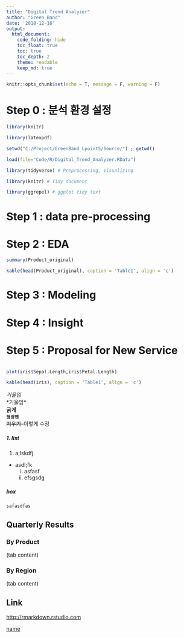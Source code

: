 ```yaml
---
title: "Digital Trend Analyzer"
author: "Green Band"
date: '2018-12-16'
output:
  html_document:
    code_folding: hide
    toc_float: true
    toc: true
    toc_depth: 2
    theme: readable
    keep_md: true
---
```

```r
knitr::opts_chunk$set(echo = T, message = F, warning = F)
```

# Step 0 : 분석 환경 설정

```r

library(knitr)

library(latexpdf)

setwd("C:/Project/GreenBand_Lpoint5/Source/") ; getwd()

load(file="Code/R/Digital_Trend_Analyzer.RData")

```

```r

library(tidyverse) # Preprocessing, Visualizing

library(knitr) # Tidy document

library(ggrepel) # ggplot tidy text

```

# Step 1 : data pre-processing


# Step 2 : EDA

```r

summary(Product_original)

kable(head(Product_original), caption = 'Table1', align = 'c')

```









# Step 3 : Modeling

# Step 4 : Insight

# Step 5 : Proposal for New Service























```r


```


```r
plot(iris$Sepal.Length,iris$Petal.Length)
```

```r
kable(head(iris), caption = 'Table1', align = 'c')
```


*기울임*  
\*기울임*    
**굵게**  
**`형광펜`**  
~~지우기~~--이렇게 수정 

##### 1. list
  1. a;lskdfj
  + asdl;fk
      i) asfasf
      i) efsgsdg
        
##### box
    safasdfas  

## Quarterly Results {.tabset .tabset-fade .tabset-pills}

### By Product

(tab content)

### By Region

(tab content)

## Link
<http://rmarkdown.rstudio.com>

[name](http://rmarkdown.rstudio.com)